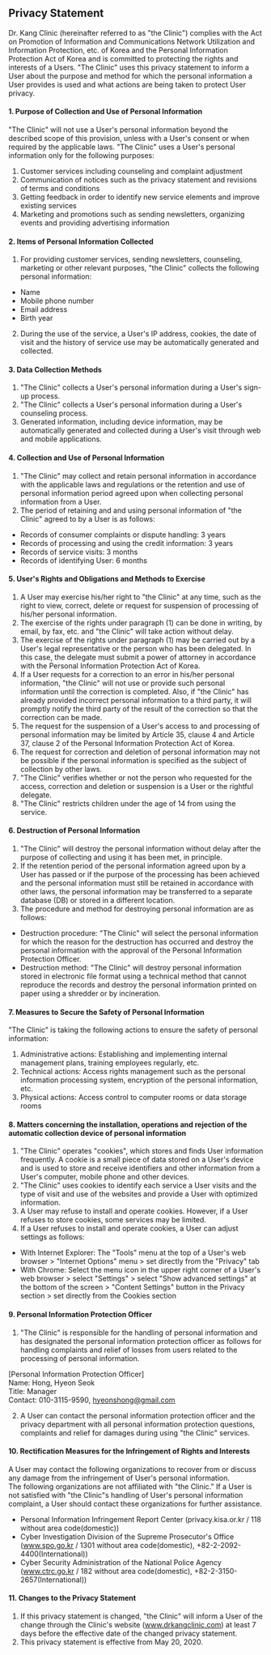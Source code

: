 ## Privacy Statement

Dr. Kang Clinic (hereinafter referred to as "the Clinic") complies with the Act on Promotion of Information and Communications Network Utilization and Information Protection, etc. of Korea and the Personal Information Protection Act of Korea and is committed to protecting the rights and interests of a Users. "The Clinic" uses this privacy statement to inform a User about the purpose and method for which the personal information a User provides is used and what actions are being taken to protect User privacy.

#### 1. Purpose of Collection and Use of Personal Information

"The Clinic" will not use a User's personal information beyond the described scope of this provision, unless with a User's consent or when required by the applicable laws. "The Clinic" uses a User's personal information only for the following purposes:

1. Customer services including counseling and complaint adjustment
2. Communication of notices such as the privacy statement and revisions of terms and conditions
3. Getting feedback in order to identify new service elements and improve existing services
4. Marketing and promotions such as sending newsletters, organizing events and providing advertising information

#### 2. Items of Personal Information Collected

1. For providing customer services, sending newsletters, counseling, marketing or other relevant purposes, "the Clinic" collects the following personal information:

- Name
- Mobile phone number
- Email address
- Birth year

2. During the use of the service, a User's IP address, cookies, the date of visit and the history of service use may be automatically generated and collected.

#### 3. Data Collection Methods

1. "The Clinic" collects a User's personal information during a User's sign-up process.
2. "The Clinic" collects a User's personal information during a User's counseling process.
3. Generated information, including device information, may be automatically generated and collected during a User's visit through web and mobile applications.

#### 4. Collection and Use of Personal Information

1. "The Clinic" may collect and retain personal information in accordance with the applicable laws and regulations or the retention and use of personal information period agreed upon when collecting personal information from a User.
2. The period of retaining and and using personal information of "the Clinic" agreed to by a User is as follows:

- Records of consumer complaints or dispute handling: 3 years
- Records of processing and using the credit information: 3 years
- Records of service visits: 3 months
- Records of identifying User: 6 months

#### 5. User's Rights and Obligations and Methods to Exercise

1. A User may exercise his/her right to "the Clinic" at any time, such as the right to view, correct, delete or request for suspension of processing of his/her personal information.
2. The exercise of the rights under paragraph (1) can be done in writing, by email, by fax, etc. and "the Clinic" will take action without delay.
3. The exercise of the rights under paragraph (1) may be carried out by a User's legal representative or the person who has been delegated. In this case, the delegate must submit a power of attorney in accordance with the Personal Information Protection Act of Korea.
4. If a User requests for a correction to an error in his/her personal information, "the Clinic" will not use or provide such personal information until the correction is completed. Also, if "the Clinic" has already provided incorrect personal information to a third party, it will promptly notify the third party of the result of the correction so that the correction can be made.
5. The request for the suspension of a User's access to and processing of personal information may be limited by Article 35, clause 4 and Article 37, clause 2 of the Personal Information Protection Act of Korea.
6. The request for correction and deletion of personal information may not be possible if the personal information is specified as the subject of collection by other laws.
7. "The Clinic" verifies whether or not the person who requested for the access, correction and deletion or suspension is a User or the rightful delegate.
8. "The Clinic" restricts children under the age of 14 from using the service.

#### 6. Destruction of Personal Information

1. "The Clinic" will destroy the personal information without delay after the purpose of collecting and using it has been met, in principle.
2. If the retention period of the personal information agreed upon by a User has passed or if the purpose of the processing has been achieved and the personal information must still be retained in accordance with other laws, the personal information may be transferred to a separate database (DB) or stored in a different location.
3. The procedure and method for destroying personal information are as follows:

- Destruction procedure: "The Clinic" will select the personal information for which the reason for the destruction has occurred and destroy the personal information with the approval of the Personal Information Protection Officer.
- Destruction method: "The Clinic" will destroy personal information stored in electronic file format using a technical method that cannot reproduce the records and destroy the personal information printed on paper using a shredder or by incineration.

#### 7. Measures to Secure the Safety of Personal Information

"The Clinic" is taking the following actions to ensure the safety of personal information:

1. Administrative actions: Establishing and implementing internal management plans, training employees regularly, etc.
2. Technical actions: Access rights management such as the personal information processing system, encryption of the personal information, etc.
3. Physical actions: Access control to computer rooms or data storage rooms

#### 8. Matters concerning the installation, operations and rejection of the automatic collection device of personal information

1. "The Clinic" operates "cookies", which stores and finds User information frequently. A cookie is a small piece of data stored on a User's device and is used to store and receive identifiers and other information from a User's computer, mobile phone and other devices.
2. "The Clinic" uses cookies to identify each service a User visits and the type of visit and use of the websites and provide a User with optimized information.
3. A User may refuse to install and operate cookies. However, if a User refuses to store cookies, some services may be limited.
4. If a User refuses to install and operate cookies, a User can adjust settings as follows:

- With Internet Explorer: The "Tools" menu at the top of a User's web browser > "Internet Options" menu > set directly from the "Privacy" tab
- With Chrome: Select the menu icon in the upper right corner of a User's web browser > select "Settings" > select "Show advanced settings" at the bottom of the screen > "Content Settings" button in the Privacy section > set directly from the Cookies section

#### 9. Personal Information Protection Officer

1. "The Clinic" is responsible for the handling of personal information and has designated the personal information protection officer as follows for handling complaints and relief of losses from users related to the processing of personal information.

[Personal Information Protection Officer]  
Name: Hong, Hyeon Seok  
Title: Manager  
Contact: 010-3115-9590, hyeonshong@gmail.com

2. A User can contact the personal information protection officer and the privacy department with all personal information protection questions, complaints and relief for damages during using "the Clinic" services.

#### 10. Rectification Measures for the Infringement of Rights and Interests

A User may contact the following organizations to recover from or discuss any damage from the infringement of User's personal information.  
The following organizations are not affiliated with "the Clinic." If a User is not satisfied with "the Clinic"s handling of User's personal information complaint, a User should contact these organizations for further assistance.

- Personal Information Infringement Report Center
  (privacy.kisa.or.kr / 118 without area code(domestic))
- Cyber Investigation Division of the Supreme Prosecutor's Office
  (www.spo.go.kr / 1301 without area code(domestic), +82-2-2092-4400(International))
- Cyber Security Administration of the National Police Agency
  (www.ctrc.go.kr / 182 without area code(domestic), +82-2-3150-2657(International))

#### 11. Changes to the Privacy Statement

1. If this privacy statement is changed, "the Clinic" will inform a User of the change through the Clinic's website (www.drkangclinic.com) at least 7 days before the effective date of the changed privacy statement.
2. This privacy statement is effective from May 20, 2020.

